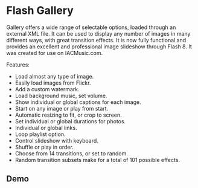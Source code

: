 # Flash Gallery

Gallery offers a wide range of selectable options, loaded through an external XML file.
It can be used to display any number of images in many different ways, with great transition effects.
It is now fully functional and provides an excellent and professional image slideshow through Flash 8.
It was created for use on IACMusic.com.

Features:

- Load almost any type of image.
- Easily load images from Flickr.
- Add a custom watermark.
- Load background music, set volume.
- Show individual or global captions for each image.
- Start on any image or play from start.
- Automatic resizing to fit, or crop to screen.
- Set individual or global durations for photos.
- Individual or global links.
- Loop playlist option.
- Control slideshow with keyboard.
- Shuffle or play in order.
- Choose from 14 transitions, or set to random.
- Random transition subsets make for a total of 101 possible effects.

## Demo

<Flash name='gallery' />
